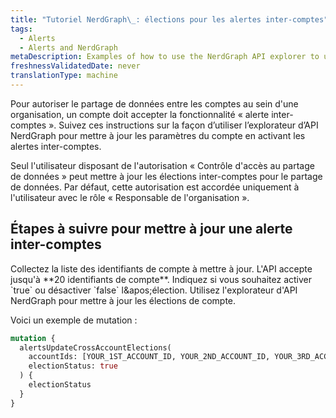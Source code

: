 ```yaml
---
title: "Tutoriel NerdGraph\_: élections pour les alertes inter-comptes"
tags:
  - Alerts
  - Alerts and NerdGraph
metaDescription: Examples of how to use the NerdGraph API explorer to update account elections for cross-account alerting.
freshnessValidatedDate: never
translationType: machine
---
```


Pour autoriser le partage de données entre les comptes au sein d'une organisation, un compte doit accepter la fonctionnalité « alerte inter-comptes ». Suivez ces instructions sur la façon d’utiliser l’explorateur d’API NerdGraph pour mettre à jour les paramètres du compte en activant les alertes inter-comptes.

<Callout variant="important">
  Seul l'utilisateur disposant de l'autorisation « Contrôle d'accès au partage de données » peut mettre à jour les élections inter-comptes pour le partage de données. Par défaut, cette autorisation est accordée uniquement à l'utilisateur avec le rôle « Responsable de l'organisation ».
</Callout>

## Étapes à suivre pour mettre à jour une alerte inter-comptes

<Steps>
  <Step>
    Collectez la liste des identifiants de compte à mettre à jour. L'API accepte jusqu'à **20 identifiants de compte**.
  </Step>

  <Step>
    Indiquez si vous souhaitez activer `true` ou désactiver `false` l&amp;apos;élection.
  </Step>

  <Step>
    Utilisez l'explorateur d'API NerdGraph pour mettre à jour les élections de compte.
  </Step>
</Steps>

Voici un exemple de mutation :

```graphql
mutation {
  alertsUpdateCrossAccountElections(
    accountIds: [YOUR_1ST_ACCOUNT_ID, YOUR_2ND_ACCOUNT_ID, YOUR_3RD_ACCOUNT_ID],
    electionStatus: true
  ) {
    electionStatus
  }
}
```